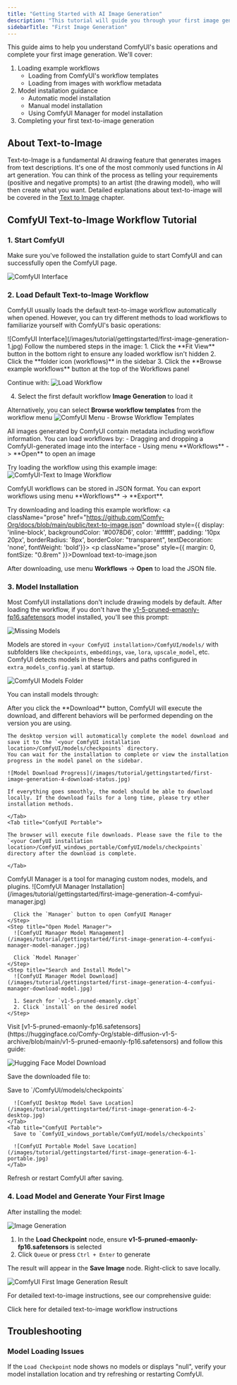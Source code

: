 ```yaml
---
title: "Getting Started with AI Image Generation"
description: "This tutorial will guide you through your first image generation with ComfyUI, covering basic interface operations like workflow loading, model installation, and image generation"
sidebarTitle: "First Image Generation"
---
```


This guide aims to help you understand ComfyUI's basic operations and complete your first image generation. We'll cover:

1. Loading example workflows
    - Loading from ComfyUI's workflow templates
    - Loading from images with workflow metadata
2. Model installation guidance
    - Automatic model installation
    - Manual model installation
    - Using ComfyUI Manager for model installation
3. Completing your first text-to-image generation

## About Text-to-Image

Text-to-Image is a fundamental AI drawing feature that generates images from text descriptions. It's one of the most commonly used functions in AI art generation. You can think of the process as telling your requirements (positive and negative prompts) to an artist (the drawing model), who will then create what you want. Detailed explanations about text-to-image will be covered in the [Text to Image](/tutorials/basic/text-to-image) chapter.

## ComfyUI Text-to-Image Workflow Tutorial

### 1. Start ComfyUI

Make sure you've followed the installation guide to start ComfyUI and can successfully open the ComfyUI page.

![ComfyUI Interface](/images/interface/comfyui-boot-screen.jpg)

### 2. Load Default Text-to-Image Workflow

ComfyUI usually loads the default text-to-image workflow automatically when opened. However, you can try different methods to load workflows to familiarize yourself with ComfyUI's basic operations:

<Tabs>
  <Tab title="Load from Workflow Template">
  ![ComfyUI Interface](/images/tutorial/gettingstarted/first-image-generation-1.jpg)
  Follow the numbered steps in the image:
  1. Click the **Fit View** button in the bottom right to ensure any loaded workflow isn't hidden
  2. Click the **folder icon (workflows)** in the sidebar
  3. Click the **Browse example workflows** button at the top of the Workflows panel

  Continue with:
  ![Load Workflow](/images/tutorial/gettingstarted/first-image-generation-2-load-workflow.jpg)

  4. Select the first default workflow **Image Generation** to load it

  Alternatively, you can select **Browse workflow templates** from the workflow menu
  ![ComfyUI Menu - Browse Workflow Templates](/images/tutorial/gettingstarted/first-image-generation-1-menu.jpg)
  </Tab>

  <Tab title="Load from Images with Metadata">
  All images generated by ComfyUI contain metadata including workflow information. You can load workflows by:
  - Dragging and dropping a ComfyUI-generated image into the interface
  - Using menu **Workflows** -> **Open** to open an image

  Try loading the workflow using this example image:
  ![ComfyUI-Text to Image Workflow](/images/tutorial/gettingstarted/text-to-image-workflow.png)
  </Tab>

  <Tab title="Load from workflow.json">
  ComfyUI workflows can be stored in JSON format. You can export workflows using menu **Workflows** -> **Export**.

  Try downloading and loading this example workflow:
  <a className="prose" href="https://github.com/Comfy-Org/docs/blob/main/public/text-to-image.json" download style={{ display: 'inline-block', backgroundColor: '#0078D6', color: '#ffffff', padding: '10px 20px', borderRadius: '8px', borderColor: "transparent", textDecoration: 'none', fontWeight: 'bold'}}>
    <p className="prose" style={{ margin: 0, fontSize: "0.8rem" }}>Download text-to-image.json</p>
  </a>

  After downloading, use menu **Workflows** -> **Open** to load the JSON file.
  </Tab>
</Tabs>

### 3. Model Installation

Most ComfyUI installations don't include drawing models by default. After loading the workflow, if you don't have the [v1-5-pruned-emaonly-fp16.safetensors](https://huggingface.co/Comfy-Org/stable-diffusion-v1-5-archive/blob/main/v1-5-pruned-emaonly-fp16.safetensors) model installed, you'll see this prompt:

![Missing Models](/images/tutorial/gettingstarted/first-image-generation-3-missing-models.jpg)

Models are stored in `<your ComfyUI installation>/ComfyUI/models/` with subfolders like `checkpoints`, `embeddings`, `vae`, `lora`, `upscale_model`, etc. ComfyUI detects models in these folders and paths configured in `extra_models_config.yaml` at startup.

![ComfyUI Models Folder](/images/tutorial/gettingstarted/first-image-generation-4-models-folder.jpg)

You can install models through:

<Tabs>
  <Tab title="Automatic Download">
  After you click the **Download** button, ComfyUI will execute the download, and different behaviors will be performed depending on the version you are using.
  <Tabs>
    <Tab title="ComfyUI Desktop">

    The desktop version will automatically complete the model download and save it to the `<your ComfyUI installation location>/ComfyUI/models/checkpoints` directory.
    You can wait for the installation to complete or view the installation progress in the model panel on the sidebar.

    ![Model Download Progress](/images/tutorial/gettingstarted/first-image-generation-4-download-status.jpg)

    If everything goes smoothly, the model should be able to download locally. If the download fails for a long time, please try other installation methods.

    </Tab>
    <Tab title="ComfyUI Portable">

    The browser will execute file downloads. Please save the file to the `<your ComfyUI installation location>/ComfyUI_windows_portable/ComfyUI/models/checkpoints` directory after the download is complete.
    
    </Tab>
  </Tabs>
  </Tab>

  <Tab title="ComfyUI Manager">
  ComfyUI Manager is a tool for managing custom nodes, models, and plugins.

  <Steps>
    <Step title="Open ComfyUI Manager">
      ![ComfyUI Manager Installation](/images/tutorial/gettingstarted/first-image-generation-4-comfyui-manager.jpg)
      
      Click the `Manager` button to open ComfyUI Manager
    </Step>
    <Step title="Open Model Manager">
      ![ComfyUI Manager Model Management](/images/tutorial/gettingstarted/first-image-generation-4-comfyui-manager-model-manager.jpg)
      
      Click `Model Manager`
    </Step>
    <Step title="Search and Install Model">
      ![ComfyUI Manager Model Download](/images/tutorial/gettingstarted/first-image-generation-4-comfyui-manager-download-model.jpg)
      
      1. Search for `v1-5-pruned-emaonly.ckpt`
      2. Click `install` on the desired model
    </Step>
  </Steps>
  </Tab>

  <Tab title="Manual Installation">
  Visit [v1-5-pruned-emaonly-fp16.safetensors](https://huggingface.co/Comfy-Org/stable-diffusion-v1-5-archive/blob/main/v1-5-pruned-emaonly-fp16.safetensors) and follow this guide:

  ![Hugging Face Model Download](/images/tutorial/gettingstarted/first-image-generation-5-hugging-face.jpg)

  Save the downloaded file to:

  <Tabs>
    <Tab title="ComfyUI Desktop">
      Save to `<your ComfyUI installation>/ComfyUI/models/checkpoints`

      ![ComfyUI Desktop Model Save Location](/images/tutorial/gettingstarted/first-image-generation-6-2-desktop.jpg)
    </Tab>
    <Tab title="ComfyUI Portable">
      Save to `ComfyUI_windows_portable/ComfyUI/models/checkpoints`
      
      ![ComfyUI Portable Model Save Location](/images/tutorial/gettingstarted/first-image-generation-6-1-portable.jpg)
    </Tab>
  </Tabs>

  Refresh or restart ComfyUI after saving.
  </Tab>
</Tabs>

### 4. Load Model and Generate Your First Image

After installing the model:

![Image Generation](/images/tutorial/gettingstarted/first-image-generation-7-queue.jpg)
1. In the **Load Checkpoint** node, ensure **v1-5-pruned-emaonly-fp16.safetensors** is selected
2. Click `Queue` or press `Ctrl + Enter` to generate

The result will appear in the **Save Image** node. Right-click to save locally.

![ComfyUI First Image Generation Result](/images/tutorial/gettingstarted/first-image-generation-8-result.jpg)

For detailed text-to-image instructions, see our comprehensive guide:

<Card title="ComfyUI Text-to-Image Workflow Guide" icon="link" href="/tutorials/basic/text-to-image">
  Click here for detailed text-to-image workflow instructions
</Card>

## Troubleshooting

### Model Loading Issues

If the `Load Checkpoint` node shows no models or displays "null", verify your model installation location and try refreshing or restarting ComfyUI.
